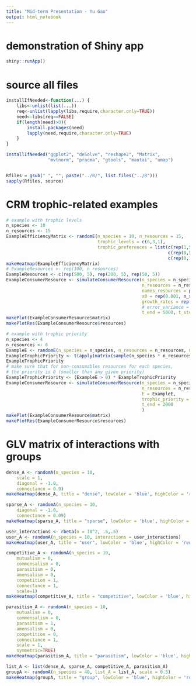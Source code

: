```yaml
---
title: "Mid-term Presentation - Yu Gao"
output: html_notebook
---
```


# demonstration of Shiny app

```r
shiny::runApp()
```


# source all files
```r
installIfNeeded<-function(...) {
    libs<-unlist(list(...))
    req<-unlist(lapply(libs,require,character.only=TRUE))
    need<-libs[req==FALSE]
    if(length(need)>0){ 
        install.packages(need)
        lapply(need,require,character.only=TRUE)
    }
}

installIfNeeded("ggplot2", "deSolve", "reshape2", "Matrix", 
                "mvtnorm", "pracma", "gtools", "maotai", "umap")


Rfiles = gsub(" ", "", paste("../R/", list.files("../R")))
sapply(Rfiles, source)
```

# CRM trophic-related examples
```r
# example with trophic levels
n_species <- 10
n_resources <- 15
ExampleEfficiencyMatrix <- randomE(n_species = 10, n_resources = 15,
                                   trophic_levels = c(6,3,1),
                                   trophic_preferences = list(c(rep(1,5), rep(-1, 5), rep(0, 5)), 
                                                              c(rep(0,5), rep(1, 5), rep(-1, 5)), 
                                                              c(rep(0,10), rep(1, 5))))
makeHeatmap(ExampleEfficiencyMatrix)
# ExampleResources <- rep(100, n_resources)
ExampleResources <- c(rep(500, 5), rep(200, 5), rep(50, 5))
ExampleConsumerResource <- simulateConsumerResource(n_species = n_species, 
                                                    n_resources = n_resources, names_species = letters[1:n_species], 
                                                    names_resources = paste0("res",LETTERS[1:n_resources]), E = ExampleEfficiencyMatrix, 
                                                    x0 = rep(0.001, n_species), resources = ExampleResources, 
                                                    growth_rates = rep(1, n_species),
                                                    # error_variance = 0.001,
                                                    t_end = 5000, t_step = 1)
makePlot(ExampleConsumerResource$matrix)
makePlotRes(ExampleConsumerResource$resources)

```

```r
# example with trophic priority
n_species <- 4
n_resources <- 6
ExampleE <- randomE(n_species = n_species, n_resources = n_resources, mean_consumption = n_resources, mean_production = 0)
ExampleTrophicPriority <- t(apply(matrix(sample(n_species * n_resources), nrow = n_species), 1, order))
ExampleTrophicPriority
# make sure that for non-consumables resources for each species, 
# the priority is 0 (smaller than any given priority) 
ExampleTrophicPriority <- (ExampleE > 0) * ExampleTrophicPriority
ExampleConsumerResource <- simulateConsumerResource(n_species = n_species, 
                                                    n_resources = n_resources, 
                                                    E = ExampleE, 
                                                    trophic_priority = ExampleTrophicPriority,
                                                    t_end = 2000
                                                    )
makePlot(ExampleConsumerResource$matrix)
makePlotRes(ExampleConsumerResource$resources)
```
# GLV matrix of interactions with groups
```r
dense_A <- randomA(n_species = 10, 
    scale = 1, 
    diagonal = -1.0, 
    connectance = 0.9)
makeHeatmap(dense_A, title = "dense", lowColor = 'blue', highColor = 'red')

sparse_A <- randomA(n_species = 10, 
    diagonal = -1.0,
    connectance = 0.09)
makeHeatmap(sparse_A, title = "sparse", lowColor = 'blue', highColor = 'red')

user_interactions <- rbeta(n = 10^2, .5,.5)
user_A <- randomA(n_species = 10, interactions = user_interactions)
makeHeatmap(user_A, title = "user", lowColor = 'blue', highColor = 'red')

competitive_A <- randomA(n_species = 10, 
    mutualism = 0, 
    commensalism = 0, 
    parasitism = 0, 
    amensalism = 0, 
    competition = 1, 
    connectance = 1, 
    scale=1)
makeHeatmap(competitive_A, title = "competitive", lowColor = 'blue', highColor = 'red')

parasitism_A <- randomA(n_species = 10, 
    mutualism = 0,
    commensalism = 0,
    parasitism = 1,
    amensalism = 0,
    competition = 0,
    connectance = 1,
    scale = 1,
    symmetric=TRUE)
makeHeatmap(parasitism_A, title = "parasitism", lowColor = 'blue', highColor = 'red')

list_A <- list(dense_A, sparse_A, competitive_A, parasitism_A)
groupA <- randomA(n_species = 40, list_A = list_A, scale = 0.5)
makeHeatmap(groupA, title = "group", lowColor = 'blue', highColor = 'red')
```
